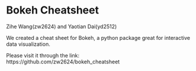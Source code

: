 # Bokeh Cheatsheet

Zihe Wang(zw2624) and Yaotian Dai(yd2512)

We created a cheat sheet for Bokeh, a python package great for interactive data visualization. 

Please visit it through the link: 
https://github.com/zw2624/bokeh_cheatsheet


